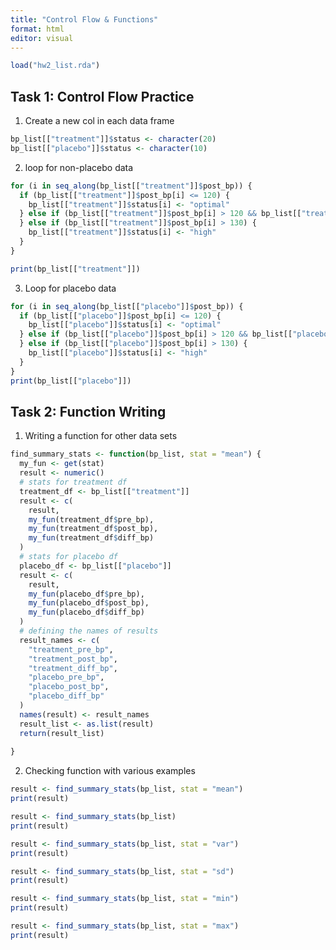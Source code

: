 ```yaml
---
title: "Control Flow & Functions"
format: html
editor: visual
---
```


```r
load("hw2_list.rda")
```

## Task 1: Control Flow Practice

1. Create a new col in each data frame
```r
bp_list[["treatment"]]$status <- character(20) 
bp_list[["placebo"]]$status <- character(10)
```

2. loop for non-placebo data
```r
for (i in seq_along(bp_list[["treatment"]]$post_bp)) {
  if (bp_list[["treatment"]]$post_bp[i] <= 120) {
    bp_list[["treatment"]]$status[i] <- "optimal"
  } else if (bp_list[["treatment"]]$post_bp[i] > 120 && bp_list[["treatment"]]$post_bp[i] <= 130) {bp_list[["treatment"]]$status[i] <- "borderline"
  } else if (bp_list[["treatment"]]$post_bp[i] > 130) {
    bp_list[["treatment"]]$status[i] <- "high"
  }
}

print(bp_list[["treatment"]])
```

3. Loop for placebo data
```r
for (i in seq_along(bp_list[["placebo"]]$post_bp)) {
  if (bp_list[["placebo"]]$post_bp[i] <= 120) {
    bp_list[["placebo"]]$status[i] <- "optimal"
  } else if (bp_list[["placebo"]]$post_bp[i] > 120 && bp_list[["placebo"]]$post_bp[i] <= 130) {bp_list[["placebo"]]$status[i] <- "borderline"
  } else if (bp_list[["placebo"]]$post_bp[i] > 130) {
    bp_list[["placebo"]]$status[i] <- "high"
  }
}
print(bp_list[["placebo"]])
```

## Task 2: Function Writing

1. Writing a function for other data sets 
```r
find_summary_stats <- function(bp_list, stat = "mean") {
  my_fun <- get(stat)
  result <- numeric()
  # stats for treatment df
  treatment_df <- bp_list[["treatment"]]
  result <- c(
    result,
    my_fun(treatment_df$pre_bp),
    my_fun(treatment_df$post_bp),
    my_fun(treatment_df$diff_bp)
  )
  # stats for placebo df
  placebo_df <- bp_list[["placebo"]]
  result <- c(
    result,
    my_fun(placebo_df$pre_bp),
    my_fun(placebo_df$post_bp),
    my_fun(placebo_df$diff_bp)
  )
  # defining the names of results
  result_names <- c(
    "treatment_pre_bp",
    "treatment_post_bp",
    "treatment_diff_bp",
    "placebo_pre_bp",
    "placebo_post_bp",
    "placebo_diff_bp"
  )
  names(result) <- result_names
  result_list <- as.list(result)
  return(result_list)
  
}
```

2. Checking function  with various examples
```r
result <- find_summary_stats(bp_list, stat = "mean")
print(result)
```

```r
result <- find_summary_stats(bp_list)
print(result)
```

```r
result <- find_summary_stats(bp_list, stat = "var")
print(result)
```

```r
result <- find_summary_stats(bp_list, stat = "sd")
print(result)
```
```r
result <- find_summary_stats(bp_list, stat = "min")
print(result)
```


```r
result <- find_summary_stats(bp_list, stat = "max")
print(result)
```